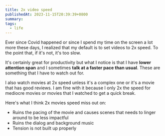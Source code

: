 ```yaml
---
title: 2x video speed
publishedAt: 2023-11-15T20:39:39+0800
summary:
tags:
  - life
---
```


Ever since Covid happened or since I spend my time on the screen a lot more these days, I realized that my default is to set videos to 2x speed.
To the point that, if it's not, it's too slow.

It's certainly great for productivity but what I notice is that I have **lower attention span** and I sometimes **talk at a faster pace than usual**.
These are something that I have to watch out for.

I also watch movies at 2x speed unless it's a complex one or it's a movie that has good reviews.
I am fine with it because I only 2x the speed for mediocre movies or movies that I watched to get a quick break.

Here's what I think 2x movies speed miss out on:

- Ruins the pacing of the movie and causes scenes that needs to linger around to be less impactful
- Ruins the dialog and background music
- Tension is not built up properly
